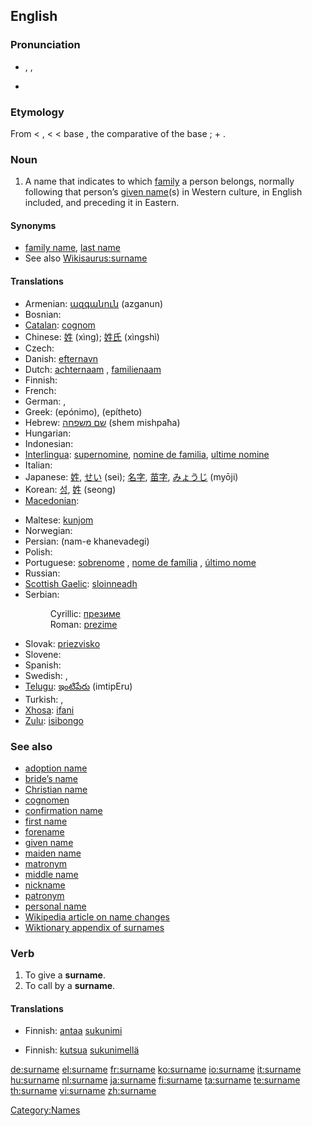 {{wikipedia|Surname}}
==English==

===Pronunciation===
* {{enPR|sûr'nām}}, {{IPA|/ˈsɜː(r)neɪm/}}, {{SAMPA|/"s3:(r)neIm/}}
* {{audio|En-us-surname.ogg|Audio (US)}}

===Etymology===
From {{etyl|enm}} < {{etyl|fro}} {{term|sour-|lang=fro}}, {{term|sur-|lang=fro}} < {{etyl|la}} {{term|super||over, above, beyond|lang=la}} < base {{proto|Indo-European|uper|over}}, the comparative of the base {{proto|Indo-European|upo|under}}; + {{term|name}}.

===Noun===
{{en-noun}}

# A name that indicates to which [[family]] a person belongs, normally following that person’s [[given name]](s) in Western culture, in English included, and preceding it in Eastern.

====Synonyms====
* [[family name]], [[last name]]
* See also [[Wikisaurus:surname]]

====Translations====
{{trans-top|name that indicates family}}
* Armenian: [[ազգանուն]] (azganun)
* Bosnian: {{t-|bs|prezime|n}}
* [[Catalan]]: [[cognom]]
* Chinese: [[姓]] (xìng); [[姓氏]] (xìngshì)
* Czech: {{t-|cs|příjmení|n}}
* Danish: [[efternavn]]
* Dutch: [[achternaam]] {{m}}, [[familienaam]] {{m}}
* Finnish: {{t+|fi|sukunimi}}
* French: {{t+|fr|nom de famille|m}}
* German: {{t+|de|Nachname|m}}, {{t+|de|Familienname|m}}
* Greek: {{t+|el|επώνυμο|n|sc=Grek}} (epónimo), {{t+|el|επίθετο|n|sc=Grek}} (epítheto)
* Hebrew: [[שם משפחה]] (shem mishpaħa)
* Hungarian: {{t+|hu|vezetéknév}}
* Indonesian: {{t-|id|marga|xs=Indonesian}}
* [[Interlingua]]: [[supernomine]], [[nomine de familia]], [[ultime nomine]]
* Italian: {{t+|it|cognome|m}}
* Japanese: [[姓]], [[せい]] (sei); [[名字]], [[苗字]], [[みょうじ]] (myōji)
* Korean: [[성]], [[姓]] (seong)
* [[Macedonian]]: {{t-|mk|презиме|n|tr=prézime|sc=Cyrl|xs=Macedonian}}
{{trans-mid}}
* Maltese: [[kunjom]]
* Norwegian: {{t+|no|etternavn|n}}
* Persian: {{fa-Arab|[[نام خانوادگی]]}} (nam-e khanevadegi)
* Polish: {{t+|pl|nazwisko|n}}
* Portuguese: [[sobrenome]] {{m}}, [[nome de família]] {{m}}, [[último nome]] {{m}} {{italbrac|when appearing last}}
* Russian: {{t+|ru|фамилия|f|tr=famílija|sc=Cyrl}}
* [[Scottish Gaelic]]: [[sloinneadh]] {{m}}
* Serbian:
*: Cyrillic: [[презиме]] {{n}}
*: Roman: [[prezime]] {{n}}
* Slovak: [[priezvisko]] {{n}}
* Slovene: {{t+|sl|priimek|m}}
* Spanish: {{t-|es|apellido|m}}
* Swedish: {{t+|sv|efternamn|n}}, {{t+|sv|familjenamn|n}}
* [[Telugu]]: [[ఇంటిపేరు]] (imtipEru)
* Turkish: {{t|tr|soyadı}},  {{t|tr|soy ismi}}
* [[Xhosa]]: [[ifani]]
* [[Zulu]]: [[isibongo]]
{{trans-bottom}}

===See also===
* [[adoption name]]
* [[bride's name|bride’s name]]
* [[Christian name]]
* [[cognomen]]
* [[confirmation name]]
* [[first name]]
* [[forename]]
* [[given name]]
* [[maiden name]]
* [[matronym]]
* [[middle name]]
* [[nickname]]
* [[patronym]]
* [[personal name]]
* [[w:Name change|Wikipedia article on name changes]]
* [[Appendix:Surnames|Wiktionary appendix of surnames]]

===Verb===
{{en-verb|surnam|ing}}

# To give a '''surname'''.
# To call by a '''surname'''.

====Translations====
{{trans-top|to give a surname}}
* Finnish: [[antaa]] [[sukunimi]]
{{trans-mid}}
{{trans-bottom}}

{{trans-top|to call by a surname}}
* Finnish: [[kutsua]] [[sukunimi|sukunimellä]]
{{trans-mid}}
{{trans-bottom}}

[[Category:Names]]

[[de:surname]]
[[el:surname]]
[[fr:surname]]
[[ko:surname]]
[[io:surname]]
[[it:surname]]
[[hu:surname]]
[[nl:surname]]
[[ja:surname]]
[[fi:surname]]
[[ta:surname]]
[[te:surname]]
[[th:surname]]
[[vi:surname]]
[[zh:surname]]
